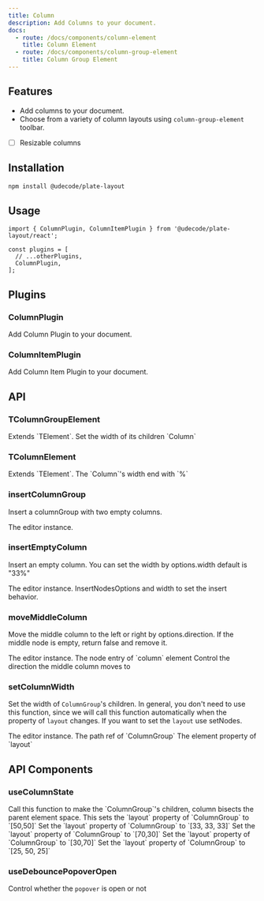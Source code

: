 ```yaml
---
title: Column
description: Add Columns to your document.
docs:
  - route: /docs/components/column-element
    title: Column Element
  - route: /docs/components/column-group-element
    title: Column Group Element
---
```


<ComponentPreview name="playground-demo" id="column" />

<PackageInfo>

## Features

- Add columns to your document.
- Choose from a variety of column layouts using `column-group-element` toolbar.
- [ ] Resizable columns

</PackageInfo>

## Installation

```bash
npm install @udecode/plate-layout
```

## Usage

```tsx
import { ColumnPlugin, ColumnItemPlugin } from '@udecode/plate-layout/react';

const plugins = [
  // ...otherPlugins,
  ColumnPlugin,
];
```

## Plugins

### ColumnPlugin

Add Column Plugin to your document.

### ColumnItemPlugin

Add Column Item Plugin to your document.

## API

### TColumnGroupElement

<APIAttributes>
Extends `TElement`.

<APIItem name="layout" type="number[]" optional>
  Set the width of its children `Column`
</APIItem>
</APIAttributes>

### TColumnElement

<APIAttributes>
Extends `TElement`.

<APIItem name="width" type="string" optional>
  The `Column`'s width end with `%`
</APIItem>
</APIAttributes>

### insertColumnGroup

Insert a columnGroup with two empty columns.

<APIParameters>
  <APIItem name="editor" type="PlateEditor">
    The editor instance.
  </APIItem>
</APIParameters>

### insertEmptyColumn

Insert an empty column. You can set the width by options.width default is "33%"

<APIParameters>
  <APIItem name="editor" type="PlateEditor">
    The editor instance.
  </APIItem>
  <APIItem name="options" type="InsertNodesOptions & { width?: string }">
    InsertNodesOptions and width to set the insert behavior.
  </APIItem>
</APIParameters>

### moveMiddleColumn

Move the middle column to the left or right by options.direction. If the middle node is empty, return false and remove it.

<APIParameters>
  <APIItem name="editor" type="PlateEditor">
    The editor instance.
  </APIItem>
  <APIItem name="nodeEntry" type="NodeEntry">
    The node entry of `column` element
  </APIItem>
  <APIItem name="options" type="{ direction: 'left' | 'right' }">
    Control the direction the middle column moves to
  </APIItem>
</APIParameters>

### setColumnWidth

Set the width of `ColumnGroup`'s children. In general, you don't need to use this function, since we will call this function automatically when the property of `layout` changes.
If you want to set the `layout` use setNodes.

<APIParameters>
  <APIItem name="editor" type="PlateEditor">
    The editor instance.
  </APIItem>
  <APIItem name="groupPathRef" type="PathRef">
    The path ref of `ColumnGroup`
  </APIItem>
  <APIItem name="layout" type="number[]">
    The element property of `layout`
  </APIItem>
</APIParameters>

## API Components

### useColumnState

<APIReturns>
  <APIItem name="setDoubleColumn" type="function">
    Call this function to make the `ColumnGroup`'s children, column bisects the
    parent element space. This sets the `layout` property of
    `ColumnGroup` to `[50,50]`
  </APIItem>
  <APIItem name="setThreeColumn" type="function">
    Set the `layout` property of `ColumnGroup` to `[33, 33, 33]`
  </APIItem>
  <APIItem name="setRightSideDoubleColumn" type="function">
    Set the `layout` property of `ColumnGroup` to `[70,30]`
  </APIItem>
  <APIItem name="setLeftSideDoubleColumn" type="function">
    Set the `layout` property of `ColumnGroup` to `[30,70]`
  </APIItem>
  <APIItem name="setDoubleSideDoubleColumn" type="function">
    Set the `layout` property of `ColumnGroup` to `[25, 50, 25]`
  </APIItem>
</APIReturns>

### useDebouncePopoverOpen

<APIReturns>

<APIItem type="boolean">Control whether the `popover` is open or not</APIItem>

</APIReturns>